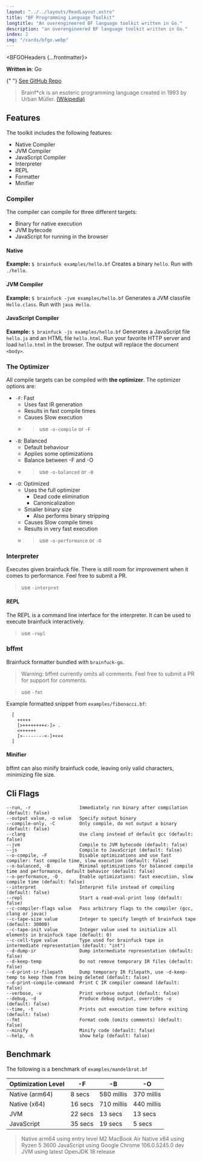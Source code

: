 ---
layout: "../../layouts/ReadLayout.astro"
title: "BF Programming Language Toolkit"
longtitle: "An overengineered BF language toolkit written in Go."
description: "an overengineered BF language toolkit written in Go."
index: 2
img: "/cards/bfgo.webp"
---


<BFGOHeaders {...frontmatter}>
  <NoPorM>
    <p> **Written in**: Go</p>
    <p>
      {" "}
      [See GitHub Repo](https://github.com/baris-inandi/brainfuck-go)
    </p>
  </NoPorM>
</BFGOHeaders>

> Brainf\*ck is an esoteric programming language created in 1993 by Urban Müller. [(Wikipedia)](https://en.wikipedia.org/wiki/Brainfuck)

## Features

The toolkit includes the following features:

- Native Compiler
- JVM Compiler
- JavaScript Compiler
- Interpreter
- REPL
- Formatter
- Minifier

### Compiler

The compiler can compile for three different targets:

- Binary for native execution
- JVM bytecode
- JavaScript for running in the browser

#### Native

**Example:** `$ brainfuck examples/hello.bf`
Creates a binary `hello`. Run with `./hello`.

#### JVM Compiler

**Example:** `$ brainfuck -jvm examples/hello.bf`
Generates a JVM classfile `Hello.class`. Run with `java Hello`.

#### JavaScript Compiler

**Example:** `$ brainfuck -js examples/hello.bf`
Generates a JavaScript file `hello.js` and an HTML file `hello.html`.
Run your favorite HTTP server and load `hello.html` in the browser.
The output will replace the document `<body>`.

### The Optimizer

All compile targets can be compiled with **the optimizer**. The optimizer options are:

- `-F`: Fast
  - Uses fast IR generation
  - Results in fast compile times
  - Causes Slow execution
  - > use `-o-compile` or `-F`
- `-B`: Balanced
  - Default behaviour
  - Applies some optimizations
  - Balance between -F and -O
  - > use `-o-balanced` or `-B`
- `-O`: Optimized
  - Uses the full optimizer
    - Dead code elimination
    - Canonicalization
  - Smaller binary size
    - Also performs binary stripping
  - Causes Slow compile times
  - Results in very fast execution
  - > use `-o-performance` or `-O`

### Interpreter

Executes given brainfuck file.
There is still room for improvement when it comes to performance. Feel free to submit a PR.

> use `-interpret`

#### REPL

The REPL is a command line interface for the interpreter.
It can be used to execute brainfuck interactively.

> use `-repl`

### bffmt

Brainfuck formatter bundled with `brainfuck-go`.

> Warning: bffmt currently omits all comments. Feel free to submit a PR for support for comments.

> use `-fmt`

Example formatted snippet from `examples/fibonacci.bf`:

```
  [
    +++++
    [>++++++++<-]> .
    <++++++
    [>--------<-]+<<<
  ]
```

#### Minifier

bffmt can also minify brainfuck code, leaving only valid characters, minimizing file size.

## Cli Flags

```
--run, -r                  Immediately run binary after compilation (default: false)
--output value, -o value   Specify output binary
--compile-only, -C         Only compile, do not output a binary (default: false)
--clang                    Use clang instead of default gcc (default: false)
--jvm                      Compile to JVM bytecode (default: false)
--js                       Compile to JavaScript (default: false)
--o-compile, -F            Disable optimizations and use fast compiler: fast compile time, slow execution (default: false)
--o-balanced, -B           Minimal optimizations for balanced compile time and performance, default behavior (default: false)
--o-performance, -O        Enable optimizations: fast execution, slow compile time (default: false)
--interpret                Interpret file instead of compiling (default: false)
--repl                     Start a read-eval-print loop (default: false)
--c-compiler-flags value   Pass arbitrary flags to the compiler (gcc, clang or javac)
--c-tape-size value        Integer to specify length of brainfuck tape (default: 30000)
--c-tape-init value        Integer value used to initialize all elements in brainfuck tape (default: 0)
--c-cell-type value        Type used for brainfuck tape in intermediate representation (default: "int")
--d-dump-ir                Dump intermediate representation (default: false)
--d-keep-temp              Do not remove temporary IR files (default: false)
--d-print-ir-filepath      Dump temporary IR filepath, use -d-keep-temp to keep them from being deleted (default: false)
--d-print-compile-command  Print C IR compiler command (default: false)
--verbose, -v              Print verbose output (default: false)
--debug, -d                Produce debug output, overrides -o (default: false)
--time, -t                 Prints out execution time before exiting (default: false)
--fmt                      Format code (omits comments) (default: false)
--minify                   Minify code (default: false)
--help, -h                 show help (default: false)
```

## Benchmark

The following is a benchmark of `examples/mandelbrot.bf`

| Optimization Level | -F      | -B         | -O         |
| ------------------ | ------- | ---------- | ---------- |
| Native (arm64)     | 8 secs  | 580 millis | 370 millis |
| Native (x64)       | 16 secs | 710 millis | 440 millis |
| JVM                | 22 secs | 13 secs    | 13 secs    |
| JavaScript         | 35 secs | 19 secs    | 5 secs     |

> Native arm64 using entry level M2 MacBook Air
> Native x64 using Ryzen 5 3600
> JavaScript using Google Chrome 106.0.5245.0 dev
> JVM using latest OpenJDK 18 release
